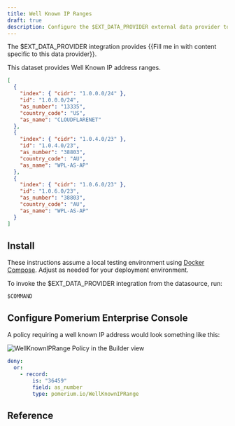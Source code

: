 ```yaml
---
title: Well Known IP Ranges
draft: true
description: Configure the $EXT_DATA_PROVIDER external data provider to extend your access policies.
---
```



The $EXT_DATA_PROVIDER integration provides {{Fill me in with content specific to this data provider}}.

This dataset provides Well Known IP address ranges.

```json title="Example"
[
  {
    "index": { "cidr": "1.0.0.0/24" },
    "id": "1.0.0.0/24",
    "as_number": "13335",
    "country_code": "US",
    "as_name": "CLOUDFLARENET"
  },
  {
    "index": { "cidr": "1.0.4.0/23" },
    "id": "1.0.4.0/23",
    "as_number": "38803",
    "country_code": "AU",
    "as_name": "WPL-AS-AP"
  },
  {
    "index": { "cidr": "1.0.6.0/23" },
    "id": "1.0.6.0/23",
    "as_number": "38803",
    "country_code": "AU",
    "as_name": "WPL-AS-AP"
  }
]
```

## Install

These instructions assume a local testing environment using [Docker Compose]. Adjust as needed for your deployment environment.



<Tabs>
<TabItem value="cloudsmith" label="Cloudsmith">



</TabItem>
<TabItem value="dockerhub" label="DockerHub">



</TabItem>
</Tabs>


To invoke the $EXT_DATA_PROVIDER integration from the datasource, run:

```
$COMMAND
```

## Configure Pomerium Enterprise Console



A policy requiring a well known IP address would look something like this:

<Tabs>
<TabItem value="builder" label="Builder">

![WellKnownIPRange Policy in the Builder view](./img/well-known-ip-range-policy.png)

</TabItem>
<TabItem value="editor" label="Editor">

```yaml showLineNumbers
deny:
  or:
    - record:
        is: "36459"
        field: as_number
        type: pomerium.io/WellKnownIPRange
```

</TabItem>
</Tabs>

## Reference

[Docker Compose]: https://docs.docker.com/compose/